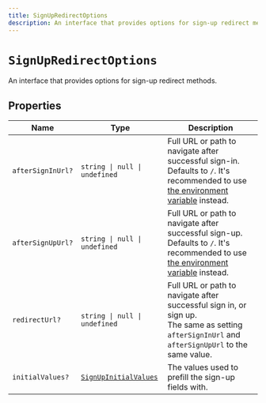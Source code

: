```yaml
---
title: SignUpRedirectOptions
description: An interface that provides options for sign-up redirect methods.
---
```


# `SignUpRedirectOptions`

An interface that provides options for sign-up redirect methods.

## Properties

| Name | Type | Description |
| --- | --- | --- |
| `afterSignInUrl?` | `string \| null \| undefined` | Full URL or path to navigate after successful sign-in. Defaults to `/`. It's recommended to use [the environment variable](/docs/deployments/clerk-environment-variables#sign-in-and-sign-up-redirects) instead. |
| `afterSignUpUrl?` | `string \| null \| undefined` | Full URL or path to navigate after successful sign-up. Defaults to `/`. It's recommended to use [the environment variable](/docs/deployments/clerk-environment-variables#sign-in-and-sign-up-redirects) instead. |
| `redirectUrl?` | `string \| null \| undefined` | Full URL or path to navigate after successful sign in, or sign up.<br/>The same as setting `afterSignInUrl` and `afterSignUpUrl` to the same value. |
| `initialValues?` | [`SignUpInitialValues`](/docs/references/javascript/types/sign-up-initial-values) | The values used to prefill the sign-up fields with. |
